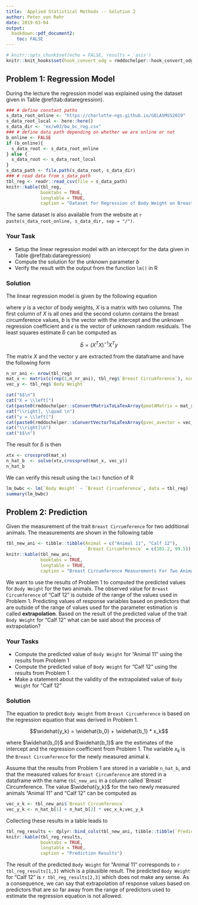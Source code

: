 ```yaml
---
title:  Applied Statistical Methods -- Solution 2
author: Peter von Rohr
date: 2019-03-04
output: 
  bookdown::pdf_document2:
    toc: FALSE
---
```


```r
# knitr::opts_chunk$set(echo = FALSE, results = 'asis')
knitr::knit_hooks$set(hook_convert_odg = rmddochelper::hook_convert_odg)
```


## Problem 1: Regression Model {-}
During the lecture the regression model was explained using the dataset given in Table \@ref(tab:dataregression). 

```r
### # define constant paths
s_data_root_online <- "https://charlotte-ngs.github.io/GELASMSS2019"
s_data_root_local <- here::here() 
s_data_dir <- "ex/w03/bw_bc_reg.csv"
### # define data path depending on whether we are online or not
b_online <- FALSE
if (b_online){
  s_data_root <- s_data_root_online
} else {
  s_data_root <- s_data_root_local
}
s_data_path <- file.path(s_data_root, s_data_dir)
### # read data from s_data_path
tbl_reg <- readr::read_csv(file = s_data_path)
knitr::kable(tbl_reg,
             booktabs = TRUE,
             longtable = TRUE,
             caption = "Dataset for Regression of Body Weight on Breast Circumference for ten Animals")
```

The same dataset is also available from the website at `r paste(s_data_root_online, s_data_dir, sep = "/")`. 



### Your Task {-}
* Setup the linear regression model with an intercept for the data given in Table \@ref(tab:dataregression)
* Compute the solution for the unknown parameter $b$
* Verify the result with the output from the function `lm()` in R


### Solution {-}
The linear regression model is given by the following equation

\begin{equation}
  y = X * b + \epsilon \notag
\end{equation}

where $y$ is a vector of body weights, $X$ is a matrix with two columns. The first column of $X$ is all ones and the second column contains the breast circumference values, $b$ is the vector with the intercept and the unknown regression coefficient and $\epsilon$ is the vector of unknown random residuals. The least squares estimate $\hat{b}$ can be computed as 

$$ \hat{b} = (X^TX)^{-1}X^Ty$$


The matrix $X$ and the vector $y$ are extracted from the dataframe and have the following form

```r
n_nr_ani <- nrow(tbl_reg)
mat_x <- matrix(c(rep(1,n_nr_ani), tbl_reg$`Breast Circumference`), ncol = 2)
vec_y <- tbl_reg$`Body Weight`
```

```r
cat("$$\n")
cat("X = \\left[")
cat(paste0(rmddochelper::sConvertMatrixToLaTexArray(pmatAMatrix = mat_x, pnDigits = 0), collapse = "\n"), "\n")
cat("\\right], \\quad \n")
cat("y = \\left[")
cat(paste0(rmddochelper::sConvertVectorToLaTexArray(pvec_avector = vec_y, pnDigits = 0), collapse = "\n"), "\n")
cat("\\right]\n")
cat("$$\n")
```

The result for $\hat{b}$ is then

```r
xtx <- crossprod(mat_x)
n_hat_b  <- solve(xtx,crossprod(mat_x, vec_y))
n_hat_b
```

We can verify this result using the `lm()` function of R

```r
lm_bwbc <- lm(`Body Weight` ~ `Breast Circumference`, data = tbl_reg)
summary(lm_bwbc)
```


\clearpage
\pagebreak

## Problem 2: Prediction {-}
Given the measurement of the trait `Breast Circumference` for two additional animals. The measurements are shown in the following table

```r
tbl_new_ani <- tibble::tibble(Animal = c("Animal 11", "Calf 12"),
                              `Breast Circumference` = c(181.2, 99.5))
knitr::kable(tbl_new_ani, 
             booktabs = TRUE, 
             longtable = TRUE, 
             caption = "Breast Circumference Measurements For Two Animals Used To Predict Body Weight")
```

We want to use the results of Problem 1 to computed the predicted values for `Body Weight` for the two animals. The observed value for `Breast Circumference` of "Calf 12" is outside of the range of the values used in Problem 1. Predicting values of response variables based on predictors that are outside of the range of values used for the parameter estimation is called __extrapolation__. Based on the result of the predicted value of the trait `Body Weight` for "Calf 12" what can be said about the process of extrapolation? 


### Your Tasks {-}
* Compute the predicted value of `Body Weight` for "Animal 11" using the results from Problem 1
* Compute the predicted value of `Body Weight` for "Calf 12" using the results from Problem 1
* Make a statement about the validity of the extrapolated value of `Body Weight` for "Calf 12"


### Solution {-}
The equation to predict `Body Weight` from `Breast Circumference` is based on the regression equation that was derived in Problem 1.

$$\widehat{y_k} = \widehat{b_0} + \widehat{b_1} * x_k$$

where $\widehat{b_0}$ and $\widehat{b_1}$ are the estimates of the intercept and the regression coefficient from Problem 1. The variable $x_k$ is the `Breast Circumference` for the newly measured animal $k$. 

Assume that the results from Problem 1 are stored in a variable `n_hat_b`, and that the measured values for `Breast Circumference` are stored in a dataframe with the name `tbl_new_ani` in a column called `Breast Circumference. The value $\widehat{y_k}$ for the two newly measured animals "Animal 11" and "Calf 12" can be computed as

```r
vec_x_k <- tbl_new_ani$`Breast Circumference`
vec_y_k <- n_hat_b[1] + n_hat_b[2] * vec_x_k;vec_y_k
```

Collecting these results in a table leads to 

```r
tbl_reg_results <- dplyr::bind_cols(tbl_new_ani, tibble::tibble(`Predicted Body Weight` = round(vec_y_k, digits = 0)))
knitr::kable(tbl_reg_results, 
             booktabs = TRUE, 
             longtable = TRUE, 
             caption = "Prediction Results")
```

The result of the predicted `Body Weight` for "Animal 11" corresponds to `r tbl_reg_results[1,3]` which is a plausible result. The predicted `Body Weight` for "Calf 12" is `r tbl_reg_results[2,3]` which does not make any sense. As a consequence, we can say that extrapolation of response values based on predictors that are so far away from the range of predictors used to estimate the regression equation is not allowed. 



